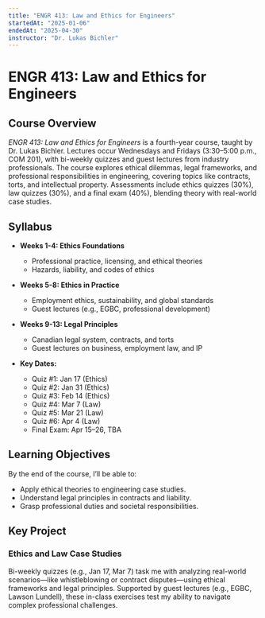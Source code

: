 ```yaml
---
title: "ENGR 413: Law and Ethics for Engineers"
startedAt: "2025-01-06"
endedAt: "2025-04-30"
instructor: "Dr. Lukas Bichler"
---
```

# ENGR 413: Law and Ethics for Engineers

## Course Overview

*ENGR 413: Law and Ethics for Engineers* is a fourth-year course, taught by Dr. Lukas Bichler. Lectures occur Wednesdays and Fridays (3:30–5:00 p.m., COM 201), with bi-weekly quizzes and guest lectures from industry professionals. The course explores ethical dilemmas, legal frameworks, and professional responsibilities in engineering, covering topics like contracts, torts, and intellectual property. Assessments include ethics quizzes (30%), law quizzes (30%), and a final exam (40%), blending theory with real-world case studies.

## Syllabus

- **Weeks 1-4: Ethics Foundations**  
  - Professional practice, licensing, and ethical theories  
  - Hazards, liability, and codes of ethics  

- **Weeks 5-8: Ethics in Practice**  
  - Employment ethics, sustainability, and global standards  
  - Guest lectures (e.g., EGBC, professional development)  

- **Weeks 9-13: Legal Principles**  
  - Canadian legal system, contracts, and torts  
  - Guest lectures on business, employment law, and IP  

- **Key Dates:**  
  - Quiz #1: Jan 17 (Ethics)
  - Quiz #2: Jan 31 (Ethics)
  - Quiz #3: Feb 14 (Ethics)  
  - Quiz #4: Mar 7 (Law)  
  - Quiz #5: Mar 21 (Law)  
  - Quiz #6: Apr 4 (Law)  
  - Final Exam: Apr 15–26, TBA  

## Learning Objectives

By the end of the course, I’ll be able to:  
- Apply ethical theories to engineering case studies.  
- Understand legal principles in contracts and liability.  
- Grasp professional duties and societal responsibilities.  

## Key Project

### Ethics and Law Case Studies  
Bi-weekly quizzes (e.g., Jan 17, Mar 7) task me with analyzing real-world scenarios—like whistleblowing or contract disputes—using ethical frameworks and legal principles. Supported by guest lectures (e.g., EGBC, Lawson Lundell), these in-class exercises test my ability to navigate complex professional challenges.